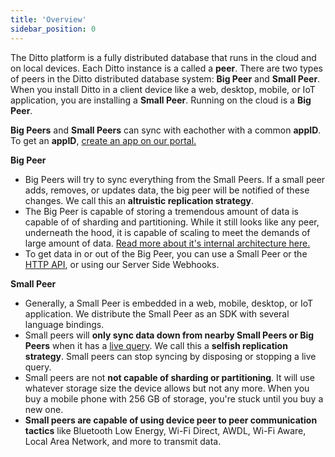 ```yaml
---
title: 'Overview'
sidebar_position: 0
---
```



The Ditto platform is a fully distributed database that runs in the cloud and on local devices. Each Ditto instance is a called a __peer__. There are two types of peers in the Ditto distributed database system: __Big Peer__ and __Small Peer__. When you install Ditto in a client device like a web, desktop, mobile, or IoT application, you are installing a __Small Peer__. Running on the cloud is a __Big Peer__.

__Big Peers__ and __Small Peers__ can sync with eachother with a common __appID__. To get an __appID__, [create an app on our portal.](https://portal.ditto.live)

<Lottie path="/animations/overview/data.json" />

__Big Peer__

* Big Peers will try to sync everything from the Small Peers. If a small peer adds, removes, or updates data, the big peer will be notified of these changes. We call this an __altruistic replication strategy__.
* The Big Peer is capable of storing a tremendous amount of data is capable of of sharding and partitioning. While it still looks like any peer, underneath the hood, it is capable of scaling to meet the demands of large amount of data. [Read more about it's internal architecture here.](/advanced/architecture/big-peer-internals)
* To get data in or out of the Big Peer, you can use a Small Peer or the [HTTP API](/concepts/http), or using our Server Side Webhooks.

__Small Peer__

* Generally, a Small Peer is embedded in a web, mobile, desktop, or IoT application. We distribute the Small Peer as an SDK with several language bindings.
* Small peers will __only sync data down from nearby Small Peers or Big Peers__ when it has a [live query](/concepts/syncing-data). We call this a __selfish replication strategy__. Small peers can stop syncing by disposing or stopping a live query.
* Small peers are not __not capable of sharding or partitioning__. It will use whatever storage size the device allows but not any more. When you buy a mobile phone with 256 GB of storage, you're stuck until you buy a new one. 
* __Small peers are capable of using device peer to peer communication tactics__ like Bluetooth Low Energy, Wi-Fi Direct, AWDL, Wi-Fi Aware, Local Area Network, and more to transmit data.